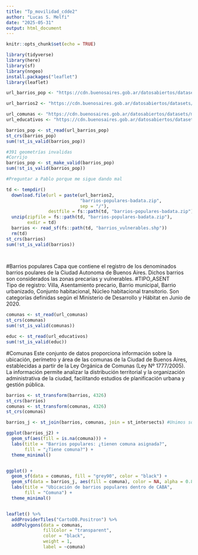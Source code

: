 ```yaml
---
title: "Tp_movilidad_cdde2"
author: "Lucas S. Melfi"
date: "2025-05-31"
output: html_document
---
```


```r
knitr::opts_chunk$set(echo = TRUE)
```

```r
library(tidyverse)
library(here)
library(sf)
library(nngeo)
install.packages("leaflet")
library(leaflet)

```

```r
url_barrios_pop <- "https://cdn.buenosaires.gob.ar/datosabiertos/datasets/ministerio-de-desarrollo-humano-y-habitat/barrios-populares/barrios_populares_badata_WGS84.geojson"

url_barrios2 <- "https://cdn.buenosaires.gob.ar/datosabiertos/datasets/ministerio-de-desarrollo-humano-y-habitat/barrios-populares"

url_comunas <- "https://cdn.buenosaires.gob.ar/datosabiertos/datasets/ministerio-de-educacion/comunas/comunas.geojson"
url_educativos <- "https://cdn.buenosaires.gob.ar/datosabiertos/datasets/ministerio-de-educacion/establecimientos-educativos/establecimientos_educativos.geojson"

```


```r

barrios_pop <- st_read(url_barrios_pop)
st_crs(barrios_pop)
sum(!st_is_valid(barrios_pop))

#391 geometrías invalidas
#Corrijo
barrios_pop <- st_make_valid(barrios_pop)
sum(!st_is_valid(barrios_pop))

#Preguntar a Pablo porque me sigue dando mal

```


```r
td <- tempdir()
  download.file(url = paste(url_barrios2,
                            "barrios-populares-badata.zip",
                            sep = "/"),
                destfile = fs::path(td, "barrios-populares-badata.zip") )
  unzip(zipfile = fs::path(td, "barrios-populares-badata.zip"),
        exdir = td)
  barrios <- read_sf(fs::path(td, "barrios_vulnerables.shp"))
  rm(td)
st_crs(barrios)
sum(!st_is_valid(barrios))

  
```
#Barrios populares 
Capa que contiene el registro de los denominados barrios poulares de la Ciudad Autonoma de Buenos Aires. Dichos barrios son considerados las zonas precarias y vulnerables.
#TIPO_ASENT		
Tipo de registro: Villa, Asentamiento precario, Barrio municipal, Barrio urbanizado, Conjunto habitacional, Núcleo habitacional transitorio. Son categorías definidas según el Ministerio de Desarrollo y Hábitat en Junio de 2020.


```r

comunas <- st_read(url_comunas)
st_crs(comunas)
sum(!st_is_valid(comunas))

educ <- st_read(url_educativos)
sum(!st_is_valid(educ))
```
#Comunas
Este conjunto de datos proporciona información sobre la ubicación, perímetro y área de las comunas de la Ciudad de Buenos Aires, establecidas a partir de la Ley Orgánica de Comunas (Ley Nº 1777/2005). La información permite analizar la distribución territorial y la organización administrativa de la ciudad, facilitando estudios de planificación urbana y gestión pública.



```r
barrios <- st_transform(barrios, 4326)
st_crs(barrios)
comunas <- st_transform(comunas, 4326)
st_crs(comunas)

barrios_j <- st_join(barrios, comunas, join = st_intersects) #Unimos solo las partes de la geometría que se intersectan


```



```r
ggplot(barrios_j2) +
  geom_sf(aes(fill = is.na(comuna))) +
  labs(title = "Barrios populares: ¿tienen comuna asignada?",
       fill = "¿Tiene comuna?") +
  theme_minimal()


ggplot() +
  geom_sf(data = comunas, fill = "grey90", color = "black") +
  geom_sf(data = barrios_j, aes(fill = comuna), color = NA, alpha = 0.8) +
  labs(title = "Ubicación de barrios populares dentro de CABA",
       fill = "Comuna") +
  theme_minimal()


leaflet() %>%
  addProviderTiles("CartoDB.Positron") %>%
  addPolygons(data = comunas,
              fillColor = "transparent",
              color = "black",
              weight = 1,
              label = ~comuna)

```



